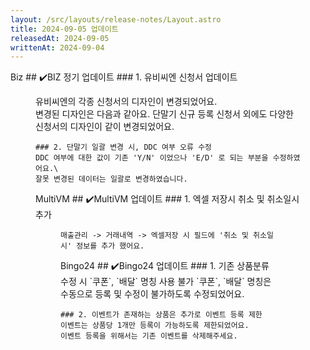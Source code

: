 ```yaml
---
layout: /src/layouts/release-notes/Layout.astro
title: 2024-09-05 업데이트
releasedAt: 2024-09-05
writtenAt: 2024-09-04
---
```



<Frame>
    <Badge style={'web'}>Biz</Badge>
    ## ✔️BIZ 정기 업데이트
    ### 1. 유비씨엔 신청서 업데이트
    <Figure src={newFormImg} caption={"신규 단말기 신규 등록 신청서"} width={700}/>
    유비씨엔의 각종 신청서의 디자인이 변경되었어요.
    <br/>
    변경된 디자인은 다음과 같아요. 단말기 신규 등록 신청서 외에도 다양한 신청서의 디자인이 같이 변경되었어요.
    <br/>

    ### 2. 단말기 일괄 변경 시, DDC 여부 오류 수정
    DDC 여부에 대한 값이 기존 'Y/N' 이었으나 'E/D' 로 되는 부분을 수정하였어요.\
    잘못 변경된 데이터는 일괄로 변경하였습니다.
</Frame>

<Frame>
    <Badge style={'web'}>MultiVM</Badge>
    ## ✔️MultiVM 업데이트
    ### 1. 엑셀 저장시 취소 및 취소일시 추가
    <Figure src={excelImg} caption={"취소 및 취소일시 예시"} width={400}/>

    매출관리 -> 거래내역 -> 엑셀저장 시 필드에 '취소 및 취소일시' 정보를 추가 했어요.
</Frame>

<Frame>
    <Badge style={'web'}>Bingo24</Badge>
    ## ✔️Bingo24 업데이트
    ### 1. 기존 상품분류 수정 시 `쿠폰`, `배달` 명칭 사용 불가
    `쿠폰`, `배달` 명칭은 수동으로 등록 및 수정이 불가하도록 수정되었어요.
    
    ### 2. 이벤트가 존재하는 상품은 추가로 이벤트 등록 제한
    이벤트는 상품당 1개만 등록이 가능하도록 제한되었어요.
	이벤트 등록을 위해서는 기존 이벤트를 삭제해주세요.
</Frame>

